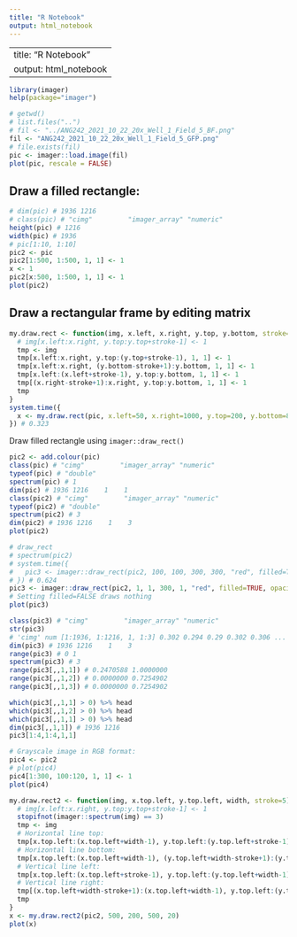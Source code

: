 ```yaml
---
title: "R Notebook"
output: html_notebook
---
```


---
title: "R Notebook"
output: html_notebook
---

```r
library(imager)
help(package="imager")
```

```r
# getwd()
# list.files("..")
# fil <- "../ANG242_2021_10_22_20x_Well_1_Field_5_BF.png"
fil <- "ANG242_2021_10_22_20x_Well_1_Field_5_GFP.png"
# file.exists(fil)
pic <- imager::load.image(fil)
plot(pic, rescale = FALSE)
```

## Draw a filled rectangle:
```r
# dim(pic) # 1936 1216
# class(pic) # "cimg"         "imager_array" "numeric"
height(pic) # 1216
width(pic) # 1936
# pic[1:10, 1:10]
pic2 <- pic
pic2[1:500, 1:500, 1, 1] <- 1
x <- 1
pic2[x:500, 1:500, 1, 1] <- 1
plot(pic2)
```


## Draw a rectangular frame by editing matrix
```r
my.draw.rect <- function(img, x.left, x.right, y.top, y.bottom, stroke=3) {
  # img[x.left:x.right, y.top:y.top+stroke-1] <- 1
  tmp <- img
  tmp[x.left:x.right, y.top:(y.top+stroke-1), 1, 1] <- 1
  tmp[x.left:x.right, (y.bottom-stroke+1):y.bottom, 1, 1] <- 1
  tmp[x.left:(x.left+stroke-1), y.top:y.bottom, 1, 1] <- 1
  tmp[(x.right-stroke+1):x.right, y.top:y.bottom, 1, 1] <- 1
  tmp
}
system.time({
  x <- my.draw.rect(pic, x.left=50, x.right=1000, y.top=200, y.bottom=800, stroke=10)
}) # 0.323
```


Draw filled rectangle using `imager::draw_rect()`

```r
pic2 <- add.colour(pic)
class(pic) # "cimg"         "imager_array" "numeric"
typeof(pic) # "double"
spectrum(pic) # 1
dim(pic) # 1936 1216    1    1
class(pic2) # "cimg"         "imager_array" "numeric"
typeof(pic2) # "double"
spectrum(pic2) # 3
dim(pic2) # 1936 1216    1    3
plot(pic2)
```


```r
# draw_rect
# spectrum(pic2)
# system.time({
#   pic3 <- imager::draw_rect(pic2, 100, 100, 300, 300, "red", filled=TRUE, opacity = 1)
# }) # 0.624
pic3 <- imager::draw_rect(pic2, 1, 1, 300, 1, "red", filled=TRUE, opacity = 1)
# Setting filled=FALSE draws nothing
plot(pic3)
```

```r
class(pic3) # "cimg"         "imager_array" "numeric" 
str(pic3)
# 'cimg' num [1:1936, 1:1216, 1, 1:3] 0.302 0.294 0.29 0.302 0.306 ...
dim(pic3) # 1936 1216    1    3
range(pic3) # 0 1
spectrum(pic3) # 3
range(pic3[,,1,1]) # 0.2470588 1.0000000
range(pic3[,,1,2]) # 0.0000000 0.7254902
range(pic3[,,1,3]) # 0.0000000 0.7254902
```

```r
which(pic3[,,1,1] > 0) %>% head
which(pic3[,,1,2] > 0) %>% head
which(pic3[,,1,1] > 0) %>% head
dim(pic3[,,1,1]) # 1936 1216
pic3[1:4,1:4,1,1]
```



```r
# Grayscale image in RGB format:
pic4 <- pic2
# plot(pic4)
pic4[1:300, 100:120, 1, 1] <- 1
plot(pic4)
```

```r
my.draw.rect2 <- function(img, x.top.left, y.top.left, width, stroke=5) {
  # img[x.left:x.right, y.top:y.top+stroke-1] <- 1
  stopifnot(imager::spectrum(img) == 3)
  tmp <- img
  # Horizontal line top:
  tmp[x.top.left:(x.top.left+width-1), y.top.left:(y.top.left+stroke-1), 1, 1] <- 1
  # Horizontal line bottom:
  tmp[x.top.left:(x.top.left+width-1), (y.top.left+width-stroke+1):(y.top.left+width), 1, 1] <- 1
  # Vertical line left:
  tmp[x.top.left:(x.top.left+stroke-1), y.top.left:(y.top.left+width-1), 1, 1] <- 1
  # Vertical line right:
  tmp[(x.top.left+width-stroke+1):(x.top.left+width-1), y.top.left:(y.top.left+width-1), 1, 1] <- 1
  tmp
}
x <- my.draw.rect2(pic2, 500, 200, 500, 20)
plot(x)
```

